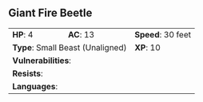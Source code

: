 ## Giant Fire Beetle {#monster-giant-fire-beetle}

```{=html}
<table class="table table-striped">
    <tbody>
        <tr>                    
            <td><b>HP</b>: 4</td>
            <td><b>AC</b>: 13</td>
            <td><b>Speed</b>: 30 feet</td>
        </tr>
        <tr>
            <td colspan="2"><b>Type</b>: Small Beast (Unaligned)</td>
            <td><b>XP</b>: 10</td>
        </tr>
        <tr>
            <td colspan="3"><b>Vulnerabilities</b>: </td>
        </tr>
        <tr>
            <td colspan="3"><b>Resists</b>: </td>
        </tr>
        <tr>
            <td colspan="3"><b>Languages</b>: </td>
        </tr>
    </tbody>
</table>
```